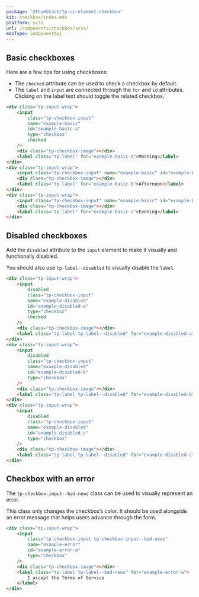 ```yaml
---
package: '@thumbtack/tp-ui-element-checkbox'
kit: checkbox/index.mdx
platform: scss
url: /components/checkbox/scss/
mdxType: componentApi
---
```



## Basic checkboxes

Here are a few tips for using checkboxes:

-   The `checked` attribute can be used to check a checkbox by default.
-   The `label` and `input` are connected through the `for` and `id` attributes. Clicking on the label text should toggle the related checkbox.`

```html
<div class="tp-input-wrap">
    <input
        class="tp-checkbox-input"
        name="example-basic"
        id="example-basic-a"
        type="checkbox"
        checked
    />
    <div class="tp-checkbox-image"></div>
    <label class="tp-label" for="example-basic-a">Morning</label>
</div>
<div class="tp-input-wrap">
    <input class="tp-checkbox-input" name="example-basic" id="example-basic-b" type="checkbox" />
    <div class="tp-checkbox-image"></div>
    <label class="tp-label" for="example-basic-b">Afternoon</label>
</div>
<div class="tp-input-wrap">
    <input class="tp-checkbox-input" name="example-basic" id="example-basic-c" type="checkbox" />
    <div class="tp-checkbox-image"></div>
    <label class="tp-label" for="example-basic-c">Evening</label>
</div>
```

## Disabled checkboxes

Add the `disabled` attribute to the `input` element to make it visually and functionally disabled.

You should also use `tp-label--disabled` to visually disable the `label`.

```html
<div class="tp-input-wrap">
    <input
        disabled
        class="tp-checkbox-input"
        name="example-disabled"
        id="example-disabled-a"
        type="checkbox"
        checked
    />
    <div class="tp-checkbox-image"></div>
    <label class="tp-label tp-label--disabled" for="example-disabled-a">Morning</label>
</div>
<div class="tp-input-wrap">
    <input
        disabled
        class="tp-checkbox-input"
        name="example-disabled"
        id="example-disabled-b"
        type="checkbox"
    />
    <div class="tp-checkbox-image"></div>
    <label class="tp-label tp-label--disabled" for="example-disabled-b">Afternoon</label>
</div>
<div class="tp-input-wrap">
    <input
        disabled
        class="tp-checkbox-input"
        name="example-disabled"
        id="example-disabled-c"
        type="checkbox"
    />
    <div class="tp-checkbox-image"></div>
    <label class="tp-label tp-label--disabled" for="example-disabled-c">Evening</label>
</div>
```

## Checkbox with an error

The `tp-checkbox-input--bad-news` class can be used to visually represent an error.

This class only changes the checkbox’s color. It should be used alongside an error message that helps users advance through the form.

```html
<div class="tp-input-wrap">
    <input
        class="tp-checkbox-input tp-checkbox-input--bad-news"
        name="example-error"
        id="example-error-a"
        type="checkbox"
    />
    <div class="tp-checkbox-image"></div>
    <label class="tp-label tp-label--bad-news" for="example-error-a">
        I accept the Terms of Service
    </label>
</div>
```
